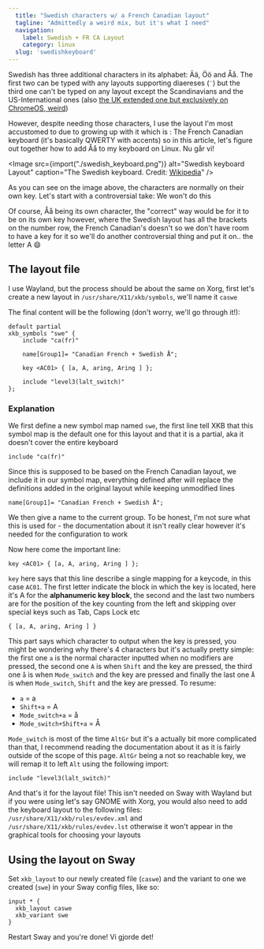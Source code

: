 ```yaml
---
  title: "Swedish characters w/ a French Canadian layout"
  tagline: "Admittedly a weird mix, but it's what I need"
  navigation:
    label: Swedish + FR CA Layout
    category: linux
  slug: 'swedishkeyboard'
---
```


Swedish has three additional characters in its alphabet: Ää, Öö and Åå. The first two can be typed with any layouts supporting diaereses (`¨`) but the third one can't be typed on any layout except the Scandinavians and the US-International ones (also [the UK extended one but exclusively on ChromeOS, weird](https://en.wikipedia.org/wiki/QWERTY#Chrome_OS))

However, despite needing those characters, I use the layout I'm most accustomed to due to growing up with it which is : The French Canadian keyboard (it's basically QWERTY with accents) so in this article, let's figure out together how to add Åå to my keyboard on Linux. Nu går vi!

<Image
	src={import("./swedish_keyboard.png")}
	alt="Swedish keyboard Layout"
	caption="The Swedish keyboard. Credit: [Wikipedia](https://commons.wikimedia.org/wiki/File:KB_Sweden.svg)"
/>

As you can see on the image above, the characters are normally on their own key. Let's start with a controversial take: We won't do this

Of course, Åå being its own character, the "correct" way would be for it to be on its own key however, where the Swedish layout has all the brackets on the number row, the French Canadian's doesn't so we don't have room to have a key for it so we'll do another controversial thing and put it on.. the letter A 😄

## The layout file

I use Wayland, but the process should be about the same on Xorg, first let's create a new layout in `/usr/share/X11/xkb/symbols`, we'll name it `caswe`

The final content will be the following (don't worry, we'll go through it!):

```
default partial
xkb_symbols "swe" {
    include "ca(fr)"

    name[Group1]= "Canadian French + Swedish Å";

    key <AC01> { [a, A, aring, Aring ] };

    include "level3(lalt_switch)"
};
```

### Explanation

We first define a new symbol map named `swe`, the first line tell XKB that this symbol map is the default one for this layout and that it is a partial, aka it doesn't cover the entire keyboard

`include "ca(fr)"`

Since this is supposed to be based on the French Canadian layout, we include it in our symbol map, everything defined after will replace the definitions added in the original layout while keeping unmodified lines

`name[Group1]= "Canadian French + Swedish Å";`

We then give a name to the current group. To be honest, I'm not sure what this is used for - the documentation about it isn't really clear however it's needed for the configuration to work

Now here come the important line:

`key <AC01> { [a, A, aring, Aring ] };`

`key` here says that this line describe a single mapping for a keycode, in this case `AC01`. The first letter indicate the block in which the key is located, here it's A for the **alphanumeric key block**, the second and the last two numbers are for the position of the key counting from the left and skipping over special keys such as Tab, Caps Lock etc

`{ [a, A, aring, Aring ] }`

This part says which character to output when the key is pressed, you might be wondering why there's 4 characters but it's actually pretty simple: the first one `a` is the normal character inputted when no modifiers are pressed, the second one `A` is when `Shift` and the key are pressed, the third one `å` is when `Mode_switch` and the key are pressed and finally the last one `Å` is when `Mode_switch`, `Shift` and the key are pressed. To resume:

- `a` = a
- `Shift+a` = A
- `Mode_switch+a` = å
- `Mode_switch+Shift+a` = Å

`Mode_switch` is most of the time `AltGr` but it's a actually bit more complicated than that, I recommend reading the documentation about it as it is fairly outside of the scope of this page. `AltGr` being a not so reachable key, we will remap it to left `Alt` using the following import:

`include "level3(lalt_switch)"`

And that's it for the layout file! This isn't needed on Sway with Wayland but if you were using let's say GNOME with Xorg, you would also need to add the keyboard layout to the following files: `/usr/share/X11/xkb/rules/evdev.xml` and `/usr/share/X11/xkb/rules/evdev.lst` otherwise it won't appear in the graphical tools for choosing your layouts

## Using the layout on Sway

Set `xkb_layout` to our newly created file (`caswe`) and the variant to one we created (`swe`) in your Sway config files, like so:

```
input * {
  xkb_layout caswe
  xkb_variant swe
}
```

Restart Sway and you're done! Vi gjorde det!
